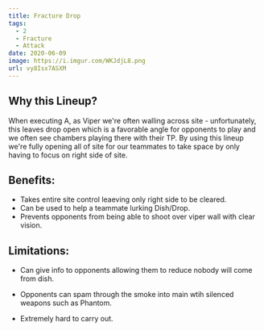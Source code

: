 ```yaml
---
title: Fracture Drop
tags:
  - 2
  - Fracture
  - Attack
date: 2020-06-09
image: https://i.imgur.com/WKJdjL8.png
url: vy8Isx7ASXM
---
```


## Why this Lineup?

When executing A, as Viper we're often walling across site -
unfortunately, this leaves drop open which is a favorable angle
for opponents to play and we often see chambers playing there
with their TP. By using this lineup we're fully opening all of
site for our teammates to take space by only having to focus on
right side of site.

## Benefits:

- Takes entire site control leaeving only right side to be
  cleared.
- Can be used to help a teammate lurking Dish/Drop.
- Prevents opponents from being able to shoot over viper wall
  with clear vision.

## Limitations:

- Can give info to opponents allowing them to reduce nobody will
  come from dish.
- Opponents can spam through the smoke into main wtih silenced
  weapons such as Phantom.

- Extremely hard to carry out.
